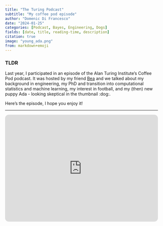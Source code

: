 ```yaml
---
title: "The Turing Podcast"
subtitle: "My coffee pod episode"
author: "Domenic Di Francesco"
date: "2024-01-25"
categories: [Podcast, Bayes, Engineering, Dogs]
fields: [date, title, reading-time, description]
citation: true
image: "young_ada.png"
from: markdown+emoji
---
```


### TLDR

Last year, I participated in an episode of the Alan Turing Institute's Coffee Pod podcast. It was hosted by my friend [Bea](https://twitter.com/mooniean) and we talked about my background in engineering, my PhD and transition into computational statistics and machine learning, my interest in football, and my (then) new puppy Ada - looking skeptical in the thumbnail :dog:. 

Here's the episode, I hope you enjoy it!

---

<iframe style="border-radius:12px" src="https://open.spotify.com/embed/episode/5FqU7ZRATxp9CIwHvD7pvP?utm_source=generator&theme=0&t=0" width="100%" height="352" frameBorder="0" allowfullscreen="" allow="autoplay; clipboard-write; encrypted-media; fullscreen; picture-in-picture" loading="lazy"></iframe>